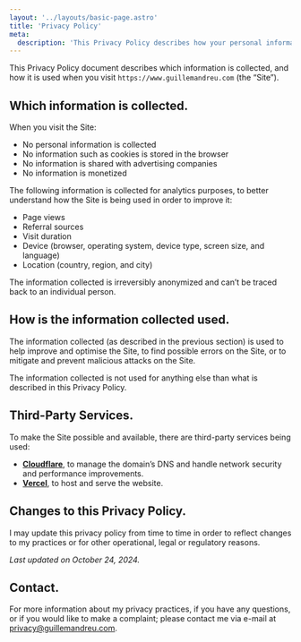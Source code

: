 ```yaml
---
layout: '../layouts/basic-page.astro'
title: 'Privacy Policy'
meta:
  description: 'This Privacy Policy describes how your personal information is collected and used when you visit https://www.guillemandreu.com.'
---
```



This Privacy Policy document describes which information is collected, and how it is used when you visit `https://www.guillemandreu.com` (the “Site”).

## Which information is collected.

When you visit the Site:

- No personal information is collected
- No information such as cookies is stored in the browser
- No information is shared with advertising companies
- No information is monetized

The following information is collected for analytics purposes, to better understand how the Site is being used in order to improve it:

- Page views
- Referral sources
- Visit duration
- Device (browser, operating system, device type, screen size, and language)
- Location (country, region, and city)

The information collected is irreversibly anonymized and can’t be traced back to an individual person.

## How is the information collected used.

The information collected (as described in the previous section) is used to help improve and optimise the Site, to find possible errors on the Site, or to mitigate and prevent malicious attacks on the Site.

The information collected is not used for anything else than what is described in this Privacy Policy.

## Third-Party Services.

To make the Site possible and available, there are third-party services being used:

- [**Cloudflare**](https://www.cloudflare.com), to manage the domain’s DNS and handle network security and performance improvements.
- [**Vercel**](https://vercel.com), to host and serve the website.

## Changes to this Privacy Policy.

I may update this privacy policy from time to time in order to reflect changes to my practices or for other operational, legal or regulatory reasons.

_Last updated on October 24, 2024._

## Contact.

For more information about my privacy practices, if you have any questions, or if you would like to make a complaint; please contact me via e-mail at [privacy@guillemandreu.com](mailto:privacy@guillemandreu.com).
